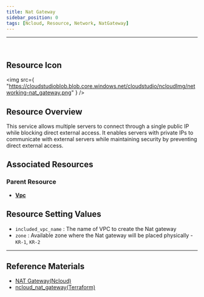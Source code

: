 ```yaml
---
title: Nat Gateway
sidebar_position: 0
tags: [Ncloud, Resource, Network, NatGateway]
---
```


<hr />
<br />

## Resource Icon

<img
    src={
        "https://cloudstudioblob.blob.core.windows.net/cloudstudio/ncloudImg/networking-nat_gateway.png"
    }
/>

## Resource Overview

This service allows multiple servers to connect through a single public IP while blocking direct external access. It enables servers with private IPs to communicate with external servers while maintaining security by preventing direct external access.

## Associated Resources

### Parent Resource

-   [**Vpc**](https://docs.cstudio.app/en/docs/resource/ncloud/Networking/Vpc)

## Resource Setting Values

-   `included_vpc_name` : The name of VPC to create the Nat gateway
-   `zone` : Available zone where the Nat gateway will be placed physically - `KR-1`, `KR-2`

---

## Reference Materials

-   [NAT Gateway(Ncloud)](https://www.ncloud.com/product/networking/natGateway)
-   [ncloud_nat_gateway(Terraform)](https://registry.terraform.io/providers/NaverCloudPlatform/ncloud/latest/docs/resources/nat_gateway)
